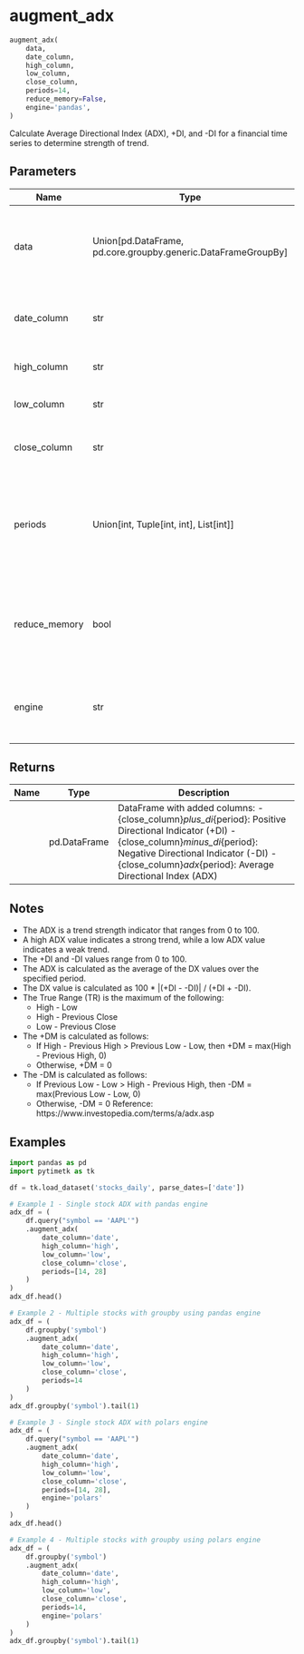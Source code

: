 # augment_adx { #pytimetk.augment_adx }

```python
augment_adx(
    data,
    date_column,
    high_column,
    low_column,
    close_column,
    periods=14,
    reduce_memory=False,
    engine='pandas',
)
```

Calculate Average Directional Index (ADX), +DI, and -DI for a financial time series to determine strength of trend.

## Parameters {.doc-section .doc-section-parameters}

| Name          | Type                                                            | Description                                                                                     | Default    |
|---------------|-----------------------------------------------------------------|-------------------------------------------------------------------------------------------------|------------|
| data          | Union\[pd.DataFrame, pd.core.groupby.generic.DataFrameGroupBy\] | Input pandas DataFrame or GroupBy object with time series data.                                 | _required_ |
| date_column   | str                                                             | Column name containing dates or timestamps.                                                     | _required_ |
| high_column   | str                                                             | Column name with high prices.                                                                   | _required_ |
| low_column    | str                                                             | Column name with low prices.                                                                    | _required_ |
| close_column  | str                                                             | Column name with closing prices.                                                                | _required_ |
| periods       | Union\[int, Tuple\[int, int\], List\[int\]\]                    | Number of periods for ADX calculation. Accepts int, tuple (start, end), or list. Default is 14. | `14`       |
| reduce_memory | bool                                                            | If True, reduces memory usage before calculation. Default is False.                             | `False`    |
| engine        | str                                                             | Computation engine: 'pandas' or 'polars'. Default is 'pandas'.                                  | `'pandas'` |

## Returns {.doc-section .doc-section-returns}

| Name   | Type         | Description                                                                                                                                                                                                                                   |
|--------|--------------|-----------------------------------------------------------------------------------------------------------------------------------------------------------------------------------------------------------------------------------------------|
|        | pd.DataFrame | DataFrame with added columns: - {close_column}_plus_di_{period}: Positive Directional Indicator (+DI) - {close_column}_minus_di_{period}: Negative Directional Indicator (-DI) - {close_column}_adx_{period}: Average Directional Index (ADX) |

## Notes {.doc-section .doc-section-notes}

- The ADX is a trend strength indicator that ranges from 0 to 100.
- A high ADX value indicates a strong trend, while a low ADX value indicates a weak trend.
- The +DI and -DI values range from 0 to 100.
- The ADX is calculated as the average of the DX values over the specified period.
- The DX value is calculated as 100 * |(+DI - -DI)| / (+DI + -DI).
- The True Range (TR) is the maximum of the following:
    - High - Low
    - High - Previous Close
    - Low - Previous Close
- The +DM is calculated as follows:
    - If High - Previous High > Previous Low - Low, then +DM = max(High - Previous High, 0)
    - Otherwise, +DM = 0
- The -DM is calculated as follows:
    - If Previous Low - Low > High - Previous High, then -DM = max(Previous Low - Low, 0)
    - Otherwise, -DM = 0
Reference: https://www.investopedia.com/terms/a/adx.asp

## Examples {.doc-section .doc-section-examples}

```python
import pandas as pd
import pytimetk as tk

df = tk.load_dataset('stocks_daily', parse_dates=['date'])

# Example 1 - Single stock ADX with pandas engine
adx_df = (
    df.query("symbol == 'AAPL'")
    .augment_adx(
        date_column='date',
        high_column='high',
        low_column='low',
        close_column='close',
        periods=[14, 28]
    )
)
adx_df.head()
```

```python
# Example 2 - Multiple stocks with groupby using pandas engine
adx_df = (
    df.groupby('symbol')
    .augment_adx(
        date_column='date',
        high_column='high',
        low_column='low',
        close_column='close',
        periods=14
    )
)
adx_df.groupby('symbol').tail(1)
```

```python
# Example 3 - Single stock ADX with polars engine
adx_df = (
    df.query("symbol == 'AAPL'")
    .augment_adx(
        date_column='date',
        high_column='high',
        low_column='low',
        close_column='close',
        periods=[14, 28],
        engine='polars'
    )
)
adx_df.head()
```

```python
# Example 4 - Multiple stocks with groupby using polars engine
adx_df = (
    df.groupby('symbol')
    .augment_adx(
        date_column='date',
        high_column='high',
        low_column='low',
        close_column='close',
        periods=14,
        engine='polars'
    )
)
adx_df.groupby('symbol').tail(1)
```